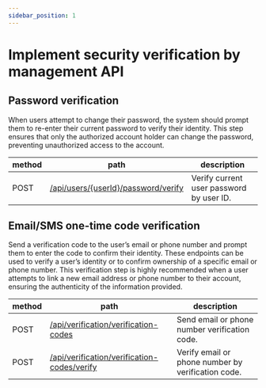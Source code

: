 ```yaml
---
sidebar_position: 1
---
```


# Implement security verification by management API

## Password verification

When users attempt to change their password, the system should prompt them to re-enter their current password to verify their identity. This step ensures that only the authorized account holder can change the password, preventing unauthorized access to the account.

| method | path                                                                                                     | description                              |
| ------ | -------------------------------------------------------------------------------------------------------- | ---------------------------------------- |
| POST   | [/api/users/\{userId\}/password/verify](https://openapi.logto.io/operation/operation-verifyuserpassword) | Verify current user password by user ID. |

## Email/SMS one-time code verification

Send a verification code to the user’s email or phone number and prompt them to enter the code to confirm their identity. These endpoints can be used to verify a user’s identity or to confirm ownership of a specific email or phone number. This verification step is highly recommended when a user attempts to link a new email address or phone number to their account, ensuring the authenticity of the information provided.

| method | path                                                                                                               | description                                        |
| ------ | ------------------------------------------------------------------------------------------------------------------ | -------------------------------------------------- |
| POST   | [/api/verification/verification-codes](https://openapi.logto.io/operation/operation-createverificationcode)        | Send email or phone number verification code.      |
| POST   | [/api/verification/verification-codes/verify](https://openapi.logto.io/operation/operation-verifyverificationcode) | Verify email or phone number by verification code. |
